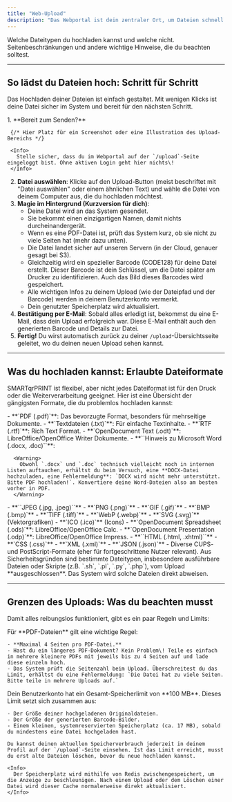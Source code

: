 ```yaml
---
title: "Web-Upload"
description: "Das Webportal ist dein zentraler Ort, um Dateien schnell und unkompliziert für den Druck oder weitere Funktionen bei SMARTqrPRINT vorzubereiten. Hier erfährst du alles Wichtige zum Upload-Vorgang."
---
```



<CardGroup cols={2}>
  <Card title="📄 Dateiformate" icon="file" href="#dateiformate">
    Welche Dateitypen du hochladen kannst und welche nicht.
  </Card>
  <Card title="Limits & Regeln" icon="tachograph-digital" href="#limits">
    Seitenbeschränkungen und andere wichtige Hinweise, die du beachten solltest.
  </Card>
</CardGroup>

---

## So lädst du Dateien hoch: Schritt für Schritt <a id="wie-hochladen" />

Das Hochladen deiner Dateien ist einfach gestaltet. Mit wenigen Klicks ist deine Datei sicher im System und bereit für den nächsten Schritt.

<Accordion title="Der Upload-Prozess im Detail">
  1. **Bereit zum Senden?**

     {/* Hier Platz für ein Screenshot oder eine Illustration des Upload-Bereichs */}

     <Info>
       Stelle sicher, dass du im Webportal auf der `/upload`-Seite eingeloggt bist. Ohne aktiven Login geht hier nichts\!
     </Info>
  2. **Datei auswählen**: Klicke auf den Upload-Button (meist beschriftet mit "Datei auswählen" oder einem ähnlichen Text) und wähle die Datei von deinem Computer aus, die du hochladen möchtest.
  3. **Magie im Hintergrund (Kurzversion für dich)**:
     - Deine Datei wird an das System gesendet.
     - Sie bekommt einen einzigartigen Namen, damit nichts durcheinandergerät.
     - Wenn es eine PDF-Datei ist, prüft das System kurz, ob sie nicht zu viele Seiten hat (mehr dazu unten).
     - Die Datei landet sicher auf unseren Servern (in der Cloud, genauer gesagt bei S3).
     - Gleichzeitig wird ein spezieller Barcode (CODE128) für deine Datei erstellt. Dieser Barcode ist dein Schlüssel, um die Datei später am Drucker zu identifizieren. Auch das Bild dieses Barcodes wird gespeichert.
     - Alle wichtigen Infos zu deinem Upload (wie der Dateipfad und der Barcode) werden in deinem Benutzerkonto vermerkt.
     - Dein genutzter Speicherplatz wird aktualisiert.
  4. **Bestätigung per E-Mail**: Sobald alles erledigt ist, bekommst du eine E-Mail, dass dein Upload erfolgreich war. Diese E-Mail enthält auch den generierten Barcode und Details zur Datei.
  5. **Fertig\!** Du wirst automatisch zurück zu deiner `/upload`-Übersichtsseite geleitet, wo du deinen neuen Upload sehen kannst.
</Accordion>

---

## Was du hochladen kannst: Erlaubte Dateiformate <a id="dateiformate" />

SMARTqrPRINT ist flexibel, aber nicht jedes Dateiformat ist für den Druck oder die Weiterverarbeitung geeignet. Hier ist eine Übersicht der gängigsten Formate, die du problemlos hochladen kannst:

<Tabs>
  <Tab title="Dokumente">
    - **`PDF (.pdf)`**: Das bevorzugte Format, besonders für mehrseitige Dokumente.
    - **`Textdateien (.txt)`**: Für einfache Textinhalte.
    - **`RTF (.rtf)`**: Rich Text Format.
    - **`OpenDocument Text (.odt)`**: LibreOffice/OpenOffice Writer Dokumente.
    - **``Hinweis zu Microsoft Word (.docx, .doc)``**:

      <Warning>
        Obwohl `.docx` und `.doc` technisch vielleicht noch in internen Listen auftauchen, erhältst du beim Versuch, eine **DOCX-Datei hochzuladen, eine Fehlermeldung**: `DOCX wird nicht mehr unterstützt. Bitte PDF hochladen!`. Konvertiere deine Word-Dateien also am besten vorher in PDF.
      </Warning>
  </Tab>
  <Tab title="Bilder">
    - **``JPEG (.jpg, .jpeg)``**
    - **`PNG (.png)`**
    - **`GIF (.gif)`**
    - **`BMP (.bmp)`**
    - **`TIFF (.tiff)`**
    - **`WebP (.webp)`**
    - **`SVG (.svg)`** (Vektorgrafiken)
    - **`ICO (.ico)`** (Icons)
  </Tab>
  <Tab title="Präsentationen & Tabellen">
    - **`OpenDocument Spreadsheet (.ods)`**: LibreOffice/OpenOffice Calc.
    - **`OpenDocument Presentation (.odp)`**: LibreOffice/OpenOffice Impress.
  </Tab>
  <Tab title="Andere nützliche Formate">
    - **``HTML (.html, .xhtml)``**
    - **`CSS (.css)`**
    - **`XML (.xml)`**
    - **`JSON (.json)`**
    - Diverse CUPS- und PostScript-Formate (eher für fortgeschrittene Nutzer relevant).
  </Tab>
</Tabs>

<Warning>
  Aus Sicherheitsgründen sind bestimmte Dateitypen, insbesondere ausführbare Dateien oder Skripte (z.B. `.sh`, `.pl`, `.py`, `.php`), vom Upload **ausgeschlossen**. Das System wird solche Dateien direkt abweisen.
</Warning>

---

## Grenzen des Uploads: Was du beachten musst <a id="limits" />

Damit alles reibungslos funktioniert, gibt es ein paar Regeln und Limits:

<AccordionGroup>
  <Accordion title="Seitenbeschränkung für PDFs" icon="file-contract">
    Für **PDF-Dateien** gilt eine wichtige Regel:

    - **Maximal 4 Seiten pro PDF-Datei.**
    - Hast du ein längeres PDF-Dokument? Kein Problem\! Teile es einfach in mehrere kleinere PDFs mit jeweils bis zu 4 Seiten auf und lade diese einzeln hoch.
    - Das System prüft die Seitenzahl beim Upload. Überschreitest du das Limit, erhältst du eine Fehlermeldung: `Die Datei hat zu viele Seiten. Bitte teile in mehrere Uploads auf.`
  </Accordion>
  <Accordion title="Speicherlimit für dein Konto" icon="floppy-disk">
    Dein Benutzerkonto hat ein Gesamt-Speicherlimit von **100 MB**. Dieses Limit setzt sich zusammen aus:

    - Der Größe deiner hochgeladenen Originaldateien.
    - Der Größe der generierten Barcode-Bilder.
    - Einem kleinen, systemreservierten Speicherplatz (ca. 17 MB), sobald du mindestens eine Datei hochgeladen hast.

    Du kannst deinen aktuellen Speicherverbrauch jederzeit in deinem Profil auf der `/upload`-Seite einsehen. Ist das Limit erreicht, musst du erst alte Dateien löschen, bevor du neue hochladen kannst.

    <Info>
      Der Speicherplatz wird mithilfe von Redis zwischengespeichert, um die Anzeige zu beschleunigen. Nach einem Upload oder dem Löschen einer Datei wird dieser Cache normalerweise direkt aktualisiert.
    </Info>
  </Accordion>
</AccordionGroup>